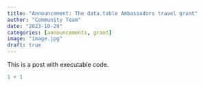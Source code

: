 ```yaml
---
title: "Announcement: The data.table Ambassadors travel grant"
author: "Community Team"
date: "2023-10-29"
categories: [announcements, grant]
image: "image.jpg"
draft: true
---
```


This is a post with executable code.

```r
1 + 1
```
